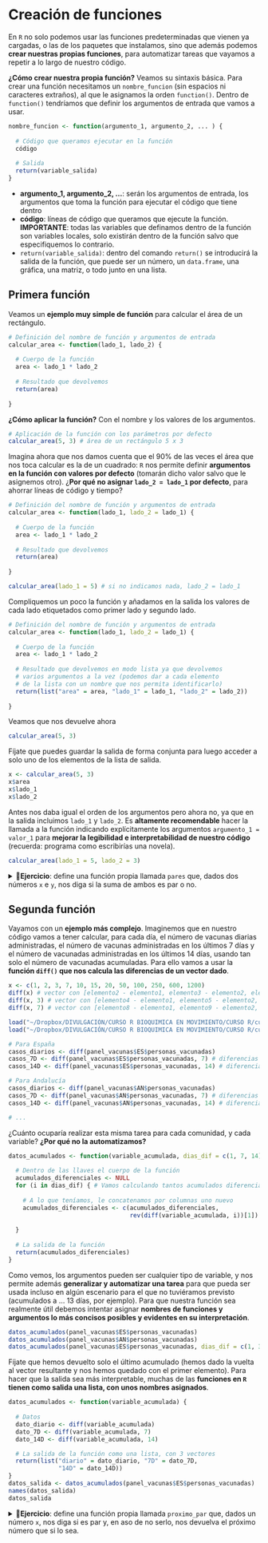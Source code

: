 # Creación de funciones {#FUNCIONES}

En `R` no solo podemos usar las funciones predeterminadas que vienen ya cargadas, o las de los paquetes que instalamos, sino que además podemos **crear nuestras propias funciones**, para automatizar tareas que vayamos a repetir a lo largo de nuestro código.

**¿Cómo crear nuestra propia función?** Veamos su sintaxis básica. Para crear una función necesitamos un `nombre_funcion` (sin espacios ni caracteres extraños), al que le asignamos la orden `function()`. Dentro de `function()` tendríamos que definir los argumentos de entrada que vamos a usar.

```r
nombre_funcion <- function(argumento_1, argumento_2, ... ) {
  
  # Código que queramos ejecutar en la función
  código
  
  # Salida
  return(variable_salida)
}
``` 

- **argumento_1, argumento_2, ...**: serán los argumentos de entrada, los argumentos que toma la función para ejecutar el código que tiene dentro
- **código**: líneas de código que queramos que ejecute la función. **IMPORTANTE**: todas las variables que definamos dentro de la función son variables locales, solo existirán dentro de la función salvo que especifiquemos lo contrario.
- `return(variable_salida)`: dentro del comando `return()` se introducirá la salida de la función, que puede ser un número, un ` data.frame`, una gráfica, una matriz, o todo junto en una lista.


## Primera función

Veamos un **ejemplo muy simple de función** para calcular el área de un rectángulo.

```r
# Definición del nombre de función y argumentos de entrada
calcular_area <- function(lado_1, lado_2) {
  
  # Cuerpo de la función
  area <- lado_1 * lado_2
  
  # Resultado que devolvemos
  return(area)
  
}
```

**¿Cómo aplicar la función?** Con el nombre y los valores de los argumentos.

```r
# Aplicación de la función con los parámetros por defecto
calcular_area(5, 3) # área de un rectángulo 5 x 3 
```

Imagina ahora que nos damos cuenta que el 90% de las veces el área que nos toca calcular es la de un cuadrado: `R` nos permite definir **argumentos en la función con valores por defecto** (tomarán dicho valor salvo que le asignemos otro). ¿**Por qué no asignar `lado_2 = lado_1` por defecto**, para ahorrar líneas de código y tiempo? 

```r
# Definición del nombre de función y argumentos de entrada
calcular_area <- function(lado_1, lado_2 = lado_1) {
  
  # Cuerpo de la función
  area <- lado_1 * lado_2
  
  # Resultado que devolvemos
  return(area)
  
}
```


```r
calcular_area(lado_1 = 5) # si no indicamos nada, lado_2 = lado_1
``` 

Compliquemos un poco la función y añadamos en la salida los valores de cada lado etiquetados como primer lado y segundo lado.

```r
# Definición del nombre de función y argumentos de entrada
calcular_area <- function(lado_1, lado_2 = lado_1) {
  
  # Cuerpo de la función
  area <- lado_1 * lado_2
  
  # Resultado que devolvemos en modo lista ya que devolvemos
  # varios argumentos a la vez (podemos dar a cada elemento 
  # de la lista con un nombre que nos permita identificarlo)
  return(list("area" = area, "lado_1" = lado_1, "lado_2" = lado_2))
  
}
```

Veamos que nos devuelve ahora

```r
calcular_area(5, 3)
```

Fíjate que puedes guardar la salida de forma conjunta para luego acceder a solo uno de los elementos de la lista de salida.

```r
x <- calcular_area(5, 3)
x$area
x$lado_1
x$lado_2
```

Antes nos daba igual el orden de los argumentos pero ahora no, ya que en la salida incluimos `lado_1` y `lado_2`. Es **altamente recomendable** hacer la llamada a la función indicando explícitamente los argumentos `argumento_1 = valor_1` para **mejorar la legibilidad e interpretabilidad de nuestro código** (recuerda: programa como escribirías una novela).

```r
calcular_area(lado_1 = 5, lado_2 = 3)
```

<details>
  <summary>📝<strong>Ejercicio</strong>: define una función propia llamada `pares` que, dados dos números `x` e `y`, nos diga si la suma de ambos es par o no.</summary>
  
<!-- toc -->
- Solución:

```r
# Definimos función
pares <- function(x, y) {
  
  # Sumamos
  suma <- x + y
  
  # Comprobamos si es par calculando el resto al dividir entre 2: si al dividir suma entre 2 el resto es 0 ==> es par
  
  par <- suma %% 2 == 0
  
  # Devolvemos la salida
  return(par)
}

# Aplicamos la función
pares(1, 3)
pares(1, 0)
pares(2, 6)
pares(2, 7)
```

También se puede definir directamente como

```r
# Definimos función
pares <- function(x, y) {

  # Devolvemos la salida
  return((x + y) %% 2 == 0)
}

pares(1, 3)
pares(1, 0)
pares(2, 6)
pares(2, 7)
```

<!-- tocstop -->
</details>

## Segunda función
 

Vayamos con un **ejemplo más complejo**. Imaginemos que en nuestro código vamos a tener calcular, para cada día, el número de vacunas diarias administradas, el número de vacunas administradas en los últimos 7 días y el número de vacunadas administradas en los últimos 14 días, usando tan solo el número de vacunadas acumuladas. Para ello vamos a usar la **función `diff()` que nos calcula las diferencias de un vector dado**.

```r
x <- c(1, 2, 3, 7, 10, 15, 20, 50, 100, 250, 600, 1200)
diff(x) # vector con [elemento2 - elemento1, elemento3 - elemento2, elemento4 - elemento3, ...]
diff(x, 3) # vector con [elemento4 - elemento1, elemento5 - elemento2, elemento6 - elemento3, ...]
diff(x, 7) # vector con [elemento8 - elemento1, elemento9 - elemento2, elemento10 - elemento3, ...]
```


```r
load("~/Dropbox/DIVULGACIÓN/CURSO R BIOQUIMICA EN MOVIMIENTO/CURSO R/curso_R/DATOS/panel_vacunas_ccaa.RData") 
load("~/Dropbox/DIVULGACIÓN/CURSO R BIOQUIMICA EN MOVIMIENTO/CURSO R/curso_R/DATOS/panel_vacunas_fecha.RData")
```


```r
# Para España
casos_diarios <- diff(panel_vacunas$ES$personas_vacunadas)
casos_7D <- diff(panel_vacunas$ES$personas_vacunadas, 7) # diferencias a 7 días
casos_14D <- diff(panel_vacunas$ES$personas_vacunadas, 14) # diferencias a 14 días

# Para Andalucía
casos_diarios <- diff(panel_vacunas$AN$personas_vacunadas)
casos_7D <- diff(panel_vacunas$AN$personas_vacunadas, 7) # diferencias a 7 días
casos_14D <- diff(panel_vacunas$AN$personas_vacunadas, 14) # diferencias a 14 días

# ...
```


¿Cuánto ocuparía realizar esta misma tarea para cada comunidad, y cada variable? **¿Por qué no la automatizamos?**


```r
datos_acumulados <- function(variable_acumulada, dias_dif = c(1, 7, 14)) {
  
  # Dentro de las llaves el cuerpo de la función
  acumulados_diferenciales <- NULL
  for (i in dias_dif) { # Vamos calculando tantos acumulados diferenciales como le hayamos pasado por el argumento dias_dif
    
    # A lo que teníamos, le concatenamos por columnas uno nuevo
    acumulados_diferenciales <- c(acumulados_diferenciales,
                                  rev(diff(variable_acumulada, i))[1])
  
  }
  
  # La salida de la función
  return(acumulados_diferenciales)
}
``` 

Como vemos, los argumentos pueden ser cualquier tipo de variable, y nos permite además **generalizar y automatizar una tarea** para que pueda ser usada incluso en algún escenario para el que no tuviéramos previsto (acumulados a ... 13 días, por ejemplo). Para que nuestra función sea realmente útil debemos intentar asignar **nombres de funciones y argumentos lo más concisos posibles y evidentes en su interpretación**.

```r
datos_acumulados(panel_vacunas$ES$personas_vacunadas)
datos_acumulados(panel_vacunas$AN$personas_vacunadas)
datos_acumulados(panel_vacunas$ES$personas_vacunadas, dias_dif = c(1, 3, 13, 21))
``` 

Fíjate que hemos devuelto solo el último acumulado (hemos dado la vuelta al vector resultante y nos hemos quedado con el primer elemento). Para hacer que la salida sea más interpretable, muchas de las **funciones en `R` tienen como salida una lista, con unos nombres asignados**. 

```r
datos_acumulados <- function(variable_acumulada) {
  
  # Datos
  dato_diario <- diff(variable_acumulada)
  dato_7D <- diff(variable_acumulada, 7)
  dato_14D <- diff(variable_acumulada, 14)

  # La salida de la función como una lista, con 3 vectores
  return(list("diario" = dato_diario, "7D" = dato_7D,
              "14D" = dato_14D))
}
datos_salida <- datos_acumulados(panel_vacunas$ES$personas_vacunadas)
names(datos_salida)
datos_salida
``` 


<details>
  <summary>📝<strong>Ejercicio</strong>: define una función propia llamada `proximo_par` que, dados un número `x`, nos diga si es par y, en aso de no serlo, nos devuelva el próximo número que si lo sea.</summary>
  
<!-- toc -->
- Solución:

```r
# Definimos función
proximo_par <- function(x) {
  
  # ¿par? TRUE/FALSE
  par <- (x %% 2) == 0
  
  # Si es par, devolvemos el propio número (era par), sino le sumamos uno
  if (par) {
    
    return(list("par" = par, "proximo" = x))
    
  } else { # Si no es par, devolvemos el siguiente (que será par) 
    
    return(list("par" = par, "proximo" = x + 1))
  
  }
  # Devolvemos una lista de dos elementos: par (TRUE/FALSE) y proximo (si es par, el propio x, sino x + 1)
}

# Aplicamos la función
proximo_par(7)
proximo_par(8)
```


## Variables locales/globales

Hemos dicho que «lo local se queda en lo local», ¿pero qué sucede si nombramos a una variable dentro de una función que se nos ha olvidado asignar un valor dentro de la misma? Debemos ser cautos al usar funciones en `R`, ya que debido a la **«regla lexicográfica»**, si una variable no se define dentro de la función, `R`  buscará dicha variable en el entorno de variable. 

```r
x <- 1
funcion_ejemplo <- function() {
    
  print(x) # No devuelve nada per se, solo realiza la acción de imprimir en consola
}
funcion_ejemplo()
```

Si una **variable ya está definida fuera de la función (entorno global)**, y además es usada dentro de la misma cambiando su valor, el valor de dicha variable solo cambia dentro de la función pero no en el entorno global.


```r
x <- 1
funcion_ejemplo <- function() {
    
  x <- 2
  print(x) # lo que vale dentro
}
funcion_ejemplo() # lo que vale dentro
print(x) # lo que vale fuera
```

Si queremos que **además de cambiar localmente lo haga globalmente** deberemos usar la **doble asignación** (`<<-`).

```r
x <- 1
y <- 2
funcion_ejemplo <- function() {
  
  x <- 3 # no cambia globalmente, solo localmente
  y <<- 0 # cambia globalmente
  print(x)
  print(y)
}

funcion_ejemplo() # lo que vale dentro
x # lo que vale fuera
y # lo que vale fuera
```



